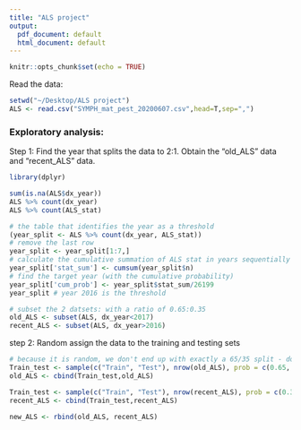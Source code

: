 ```yaml
---
title: "ALS project"
output:
  pdf_document: default
  html_document: default
---
```


```r
knitr::opts_chunk$set(echo = TRUE)
```

Read the data:
```r
setwd("~/Desktop/ALS project")
ALS <- read.csv("SYMPH_mat_pest_20200607.csv",head=T,sep=",")
```


### Exploratory analysis:

Step 1: Find the year that splits the data to 2:1. Obtain the "old_ALS" data and "recent_ALS" data.
```r
library(dplyr)

sum(is.na(ALS$dx_year))
ALS %>% count(dx_year)
ALS %>% count(ALS_stat)

# the table that identifies the year as a threshold
(year_split <- ALS %>% count(dx_year, ALS_stat))
# remove the last row
year_split <- year_split[1:7,]
# calculate the cumulative summation of ALS stat in years sequentially
year_split['stat_sum'] <- cumsum(year_split$n)
# find the target year (with the cumulative probability)
year_split['cum_prob'] <- year_split$stat_sum/26199 
year_split # year 2016 is the threshold

# subset the 2 datsets: with a ratio of 0.65:0.35
old_ALS <- subset(ALS, dx_year<2017) 
recent_ALS <- subset(ALS, dx_year>2016)
```


step 2: Random assign the data to the training and testing sets
```r
# because it is random, we don't end up with exactly a 65/35 split - do we need the proportions exact or do we want to sample according to those probabilities? 
Train_test <- sample(c("Train", "Test"), nrow(old_ALS), prob = c(0.65, 0.35), replace = TRUE)
old_ALS <- cbind(Train_test,old_ALS) 

Train_test <- sample(c("Train", "Test"), nrow(recent_ALS), prob = c(0.35, 0.65), replace = TRUE)
recent_ALS <- cbind(Train_test,recent_ALS)

new_ALS <- rbind(old_ALS, recent_ALS)
```